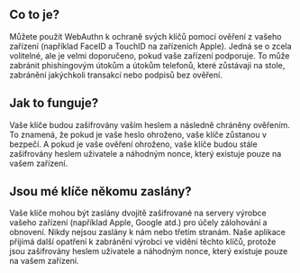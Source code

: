 ## Co to je?

<div className="h-2"/>

Můžete použít WebAuthn k ochraně svých klíčů pomocí ověření z vašeho zařízení (například FaceID a TouchID na zařízeních Apple). Jedná se o zcela volitelné, ale je velmi doporučeno, pokud vaše zařízení podporuje. To může zabránit phishingovým útokům a útokům telefonů, které zůstávají na stole, zabránění jakýchkoli transakcí nebo podpisů bez ověření.

<div className="h-4"/>

## Jak to funguje?

<div className="h-2"/>

Vaše klíče budou zašifrovány vaším heslem a následně chráněny ověřením. To znamená, že pokud je vaše heslo ohroženo, vaše klíče zůstanou v bezpečí. A pokud je vaše ověření ohroženo, vaše klíče budou stále zašifrovány heslem uživatele a náhodným nonce, který existuje pouze na vašem zařízení.

<div className="h-4"/>

## Jsou mé klíče někomu zaslány?

<div className="h-2"/>

Vaše klíče mohou být zaslány dvojitě zašifrované na servery výrobce vašeho zařízení (například Apple, Google atd.) pro účely zálohování a obnovení. Nikdy nejsou zaslány k nám nebo třetím stranám. Naše aplikace přijímá další opatření k zabránění výrobci ve vidění těchto klíčů, protože jsou zašifrovány heslem uživatele a náhodným nonce, který existuje pouze na vašem zařízení.

